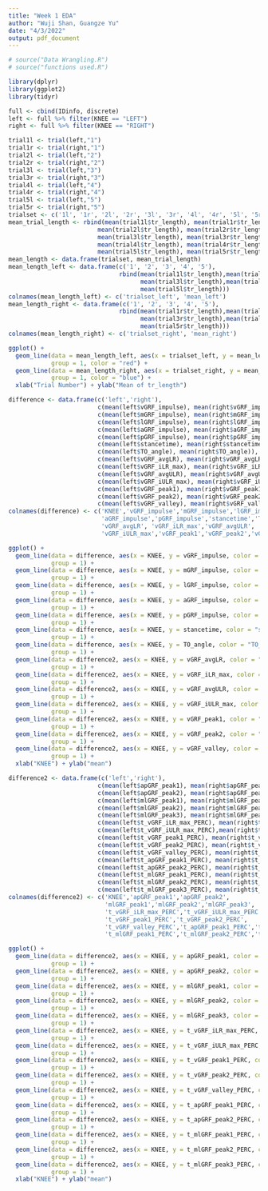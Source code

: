 ```yaml
---
title: "Week 1 EDA"
author: "Wuji Shan, Guangze Yu"
date: "4/3/2022"
output: pdf_document
---
```


```r
# source("Data Wrangling.R")
# source("functions used.R")
```

```r
library(dplyr)
library(ggplot2)
library(tidyr)
```

```r
full <- cbind(IDinfo, discrete)
left <- full %>% filter(KNEE == "LEFT")
right <- full %>% filter(KNEE == "RIGHT")
```

```r
trial1l <- trial(left,"1")
trial1r <- trial(right,"1")
trial2l <- trial(left,"2")
trial2r <- trial(right,"2")
trial3l <- trial(left,"3")
trial3r <- trial(right,"3")
trial4l <- trial(left,"4")
trial4r <- trial(right,"4")
trial5l <- trial(left,"5")
trial5r <- trial(right,"5")
trialset <- c('1l', '1r', '2l', '2r', '3l', '3r', '4l', '4r', '5l', '5r')
mean_trial_length <- rbind(mean(trial1l$tr_length), mean(trial1r$tr_length),
                         mean(trial2l$tr_length), mean(trial2r$tr_length),
                         mean(trial3l$tr_length), mean(trial3r$tr_length),
                         mean(trial4l$tr_length), mean(trial4r$tr_length),
                         mean(trial5l$tr_length), mean(trial5r$tr_length))
mean_length <- data.frame(trialset, mean_trial_length)
mean_length_left <- data.frame(c('1', '2', '3', '4', '5'),
                               rbind(mean(trial1l$tr_length),mean(trial2l$tr_length),
                                     mean(trial3l$tr_length),mean(trial4l$tr_length),
                                     mean(trial5l$tr_length)))
colnames(mean_length_left) <- c('trialset_left', 'mean_left')
mean_length_right <- data.frame(c('1', '2', '3', '4', '5'),
                               rbind(mean(trial1r$tr_length),mean(trial2r$tr_length),
                                     mean(trial3r$tr_length),mean(trial4r$tr_length),
                                     mean(trial5r$tr_length)))
colnames(mean_length_right) <- c('trialset_right', 'mean_right')

ggplot() + 
  geom_line(data = mean_length_left, aes(x = trialset_left, y = mean_left), 
            group = 1, color = "red") + 
  geom_line(data = mean_length_right, aes(x = trialset_right, y = mean_right), 
            group = 1, color = "blue") + 
  xlab("Trial Number") + ylab("Mean of tr_length")
```

```r
difference <- data.frame(c('left','right'),
                         c(mean(left$vGRF_impulse), mean(right$vGRF_impulse)),
                         c(mean(left$mGRF_impulse), mean(right$mGRF_impulse)),
                         c(mean(left$lGRF_impulse), mean(right$lGRF_impulse)),
                         c(mean(left$aGRF_impulse), mean(right$aGRF_impulse)),
                         c(mean(left$pGRF_impulse), mean(right$pGRF_impulse)),
                         c(mean(left$stancetime), mean(right$stancetime)),
                         c(mean(left$TO_angle), mean(right$TO_angle)),
                         c(mean(left$vGRF_avgLR), mean(right$vGRF_avgLR)),
                         c(mean(left$vGRF_iLR_max), mean(right$vGRF_iLR_max)),
                         c(mean(left$vGRF_avgULR), mean(right$vGRF_avgULR)),
                         c(mean(left$vGRF_iULR_max), mean(right$vGRF_iULR_max)),
                         c(mean(left$vGRF_peak1), mean(right$vGRF_peak1)),
                         c(mean(left$vGRF_peak2), mean(right$vGRF_peak2)),
                         c(mean(left$vGRF_valley), mean(right$vGRF_valley)))
colnames(difference) <- c('KNEE','vGRF_impulse','mGRF_impulse','lGRF_impulse',
                          'aGRF_impulse','pGRF_impulse','stancetime','TO_angle',
                          'vGRF_avgLR', 'vGRF_iLR_max','vGRF_avgULR',
                          'vGRF_iULR_max','vGRF_peak1','vGRF_peak2','vGRF_valley')
```
```r
ggplot() + 
  geom_line(data = difference, aes(x = KNEE, y = vGRF_impulse, color = "vGRF_impulse"), 
            group = 1) + 
  geom_line(data = difference, aes(x = KNEE, y = mGRF_impulse, color = "mGRF_impulse"), 
            group = 1) + 
  geom_line(data = difference, aes(x = KNEE, y = lGRF_impulse, color = "lGRF_impulse"), 
            group = 1) + 
  geom_line(data = difference, aes(x = KNEE, y = aGRF_impulse, color = "aGRF_impulse"), 
            group = 1) + 
  geom_line(data = difference, aes(x = KNEE, y = pGRF_impulse, color = "pGRF_impulse"), 
            group = 1) + 
  geom_line(data = difference, aes(x = KNEE, y = stancetime, color = "stancetime"), 
            group = 1) + 
  geom_line(data = difference, aes(x = KNEE, y = TO_angle, color = "TO_angle"), 
            group = 1) +
  geom_line(data = difference2, aes(x = KNEE, y = vGRF_avgLR, color = "vGRF_avgLR"), 
            group = 1) + 
  geom_line(data = difference2, aes(x = KNEE, y = vGRF_iLR_max, color = "vGRF_iLR_max"), 
            group = 1) + 
  geom_line(data = difference2, aes(x = KNEE, y = vGRF_avgULR, color = "vGRF_avgULR"), 
            group = 1) + 
  geom_line(data = difference2, aes(x = KNEE, y = vGRF_iULR_max, color = "vGRF_iULR_max"), 
            group = 1) + 
  geom_line(data = difference2, aes(x = KNEE, y = vGRF_peak1, color = "vGRF_peak1"), 
            group = 1) + 
  geom_line(data = difference2, aes(x = KNEE, y = vGRF_peak2, color = "vGRF_peak2"), 
            group = 1) + 
  geom_line(data = difference2, aes(x = KNEE, y = vGRF_valley, color = "vGRF_valley"), 
            group = 1) +
  xlab("KNEE") + ylab("mean")
```

```r
difference2 <- data.frame(c('left','right'),
                         c(mean(left$apGRF_peak1), mean(right$apGRF_peak1)),
                         c(mean(left$apGRF_peak2), mean(right$apGRF_peak2)),
                         c(mean(left$mlGRF_peak1), mean(right$mlGRF_peak1)),
                         c(mean(left$mlGRF_peak2), mean(right$mlGRF_peak2)),
                         c(mean(left$mlGRF_peak3), mean(right$mlGRF_peak3)),
                         c(mean(left$t_vGRF_iLR_max_PERC), mean(right$t_vGRF_iLR_max_PERC)),
                         c(mean(left$t_vGRF_iULR_max_PERC),mean(right$t_vGRF_iULR_max_PERC)),
                         c(mean(left$t_vGRF_peak1_PERC), mean(right$t_vGRF_peak1_PERC)),
                         c(mean(left$t_vGRF_peak2_PERC), mean(right$t_vGRF_peak2_PERC)),
                         c(mean(left$t_vGRF_valley_PERC), mean(right$t_vGRF_valley_PERC)),
                         c(mean(left$t_apGRF_peak1_PERC), mean(right$t_apGRF_peak1_PERC)),
                         c(mean(left$t_apGRF_peak2_PERC), mean(right$t_apGRF_peak2_PERC)),
                         c(mean(left$t_mlGRF_peak1_PERC), mean(right$t_mlGRF_peak1_PERC)),
                         c(mean(left$t_mlGRF_peak2_PERC), mean(right$t_mlGRF_peak2_PERC)),
                         c(mean(left$t_mlGRF_peak3_PERC), mean(right$t_mlGRF_peak3_PERC)))
colnames(difference2) <- c('KNEE','apGRF_peak1','apGRF_peak2',
                           'mlGRF_peak1','mlGRF_peak2','mlGRF_peak3',
                           't_vGRF_iLR_max_PERC','t_vGRF_iULR_max_PERC',
                           't_vGRF_peak1_PERC','t_vGRF_peak2_PERC',
                           't_vGRF_valley_PERC','t_apGRF_peak1_PERC','t_apGRF_peak2_PERC',
                           't_mlGRF_peak1_PERC','t_mlGRF_peak2_PERC','t_mlGRF_peak3_PERC')
```
```r
ggplot() + 
  geom_line(data = difference2, aes(x = KNEE, y = apGRF_peak1, color = "apGRF_peak1"), 
            group = 1) + 
  geom_line(data = difference2, aes(x = KNEE, y = apGRF_peak2, color = "apGRF_peak2"), 
            group = 1) + 
  geom_line(data = difference2, aes(x = KNEE, y = mlGRF_peak1, color = "mlGRF_peak1"), 
            group = 1) + 
  geom_line(data = difference2, aes(x = KNEE, y = mlGRF_peak2, color = "mlGRF_peak2"), 
            group = 1) + 
  geom_line(data = difference2, aes(x = KNEE, y = mlGRF_peak3, color = "mlGRF_peak3"), 
            group = 1) + 
  geom_line(data = difference2, aes(x = KNEE, y = t_vGRF_iLR_max_PERC, color = "t_vGRF_iLR_max_PERC"), 
            group = 1) + 
  geom_line(data = difference2, aes(x = KNEE, y = t_vGRF_iULR_max_PERC, color = "t_vGRF_iULR_max_PERC"), 
            group = 1) +
  geom_line(data = difference2, aes(x = KNEE, y = t_vGRF_peak1_PERC, color = "t_vGRF_peak1_PERC"), 
            group = 1) + 
  geom_line(data = difference2, aes(x = KNEE, y = t_vGRF_peak2_PERC, color = "t_vGRF_peak2_PERC"), 
            group = 1) + 
  geom_line(data = difference2, aes(x = KNEE, y = t_vGRF_valley_PERC, color = "t_vGRF_valley_PERC"), 
            group = 1) + 
  geom_line(data = difference2, aes(x = KNEE, y = t_apGRF_peak1_PERC, color = "t_apGRF_peak1_PERC"), 
            group = 1) + 
  geom_line(data = difference2, aes(x = KNEE, y = t_apGRF_peak2_PERC, color = "t_apGRF_peak2_PERC"), 
            group = 1) + 
  geom_line(data = difference2, aes(x = KNEE, y = t_mlGRF_peak1_PERC, color = "t_mlGRF_peak1_PERC"), 
            group = 1) + 
  geom_line(data = difference2, aes(x = KNEE, y = t_mlGRF_peak2_PERC, color = "t_mlGRF_peak2_PERC"), 
            group = 1) +
  geom_line(data = difference2, aes(x = KNEE, y = t_mlGRF_peak3_PERC, color = "t_mlGRF_peak3_PERC"), 
            group = 1) +
  xlab("KNEE") + ylab("mean")
```




